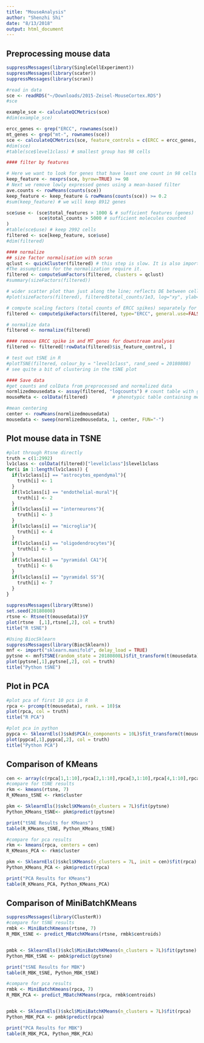 ```yaml
---
title: "MouseAnalysis"
author: "Shenzhi Shi"
date: "8/13/2018"
output: html_document
---
```

## Preprocessing mouse data
```R
suppressMessages(library(SingleCellExperiment))
suppressMessages(library(scater))
suppressMessages(library(scran))

#read in data
sce <- readRDS("~/Downloads/2015-Zeisel-MouseCortex.RDS")
#sce

example_sce <- calculateQCMetrics(sce)
#dim(example_sce)

ercc_genes <- grep("ERCC", rownames(sce))
mt_genes <- grep("mt-", rownames(sce))
sce <- calculateQCMetrics(sce, feature_controls = c(ERCC = ercc_genes, mt = mt_genes))
#dim(sce)
#table(sce$level1class) # smallest group has 98 cells

#### filter by features

# Here we want to look for genes that have least one count in 98 cells (smallest group identified by Zeisel et al)
keep_feature <- nexprs(sce, byrow=TRUE) >= 98
# Next we remove lowly expressed genes using a mean-based filter
ave.counts <- rowMeans(counts(sce))
keep_feature <- keep_feature & rowMeans(counts(sce)) >= 0.2
#sum(keep_feature) # we will keep 8912 genes

sce$use <- (sce$total_features > 1000 & # sufficient features (genes)
            sce$total_counts > 5000 # sufficient molecules counted
)
#table(sce$use) # keep 2992 cells
filtered <- sce[keep_feature, sce$use]
#dim(filtered)

#### normalize
## size factor normalisation with scran 
qclust <- quickCluster(filtered) # this step is slow. It is also important because the cell types are very, very different. 
#The assumptions for the normalization require it. 
filtered <- computeSumFactors(filtered, clusters = qclust)
#summary(sizeFactors(filtered))

# wider scatter plot than just along the line; reflects DE between cell types in Zeisel data
#plot(sizeFactors(filtered), filtered$total_counts/1e3, log="xy", ylab="Library size (thousands)", xlab="Size factor")

# compute scaling factors (total counts of ERCC spikes) separately for ERCC spikes
filtered <- computeSpikeFactors(filtered, type="ERCC", general.use=FALSE)

# normalize data
filtered <- normalize(filtered)

#### remove ERCC spike in and MT genes for downstream analyses
filtered <- filtered[!rowData(filtered)$is_feature_control, ]

# test out tSNE in R
#plotTSNE(filtered, colour_by = "level1class", rand_seed = 20180808)
# see quite a bit of clustering in the tSNE plot

#### Save data
#get counts and colData from preprocessed and normalized data
normlizedmousedata <- assay(filtered, "logcounts") # count table with gene along the rows and cells along the columns
mouseMeta <- colData(filtered)         # phenotypic table containing meta information about dataset

#mean centering
center <- rowMeans(normlizedmousedata)
mousedata <- sweep(normlizedmousedata, 1, center, FUN="-")
```

## Plot mouse data in TSNE
```R
#plot through Rtsne directly
truth = c(1:2992)
lv1class <- colData(filtered)["level1class"]$level1class
for(i in 1:length(lv1class)) {
  if(lv1class[i] == "astrocytes_ependymal"){
    truth[i] <- 1
  }
  if(lv1class[i] == "endothelial-mural"){
    truth[i] <- 2
  }
  if(lv1class[i] == "interneurons"){
    truth[i] <- 3
  }
  if(lv1class[i] == "microglia"){
    truth[i] <- 4
  }
  if(lv1class[i] == "oligodendrocytes"){
    truth[i] <- 5
  }
  if(lv1class[i] == "pyramidal CA1"){
    truth[i] <- 6
  }
  if(lv1class[i] == "pyramidal SS"){
    truth[i] <- 7
  }
}
 
suppressMessages(library(Rtsne))
set.seed(20180808)
rtsne <- Rtsne(t(mousedata))$Y
plot(rtsne  [,1],rtsne[,2], col = truth)
title("R tSNE")

#Using BiocSklearn
suppressMessages(library(BiocSklearn))
mnf <- import("sklearn.manifold", delay_load = TRUE)
pytsne <- mnf$TSNE(random_state = 20180808L)$fit_transform(t(mousedata))
plot(pytsne[,1],pytsne[,2], col = truth)
title("Python tSNE")
```

## Plot in PCA
```R
#plot pca of first 10 pcs in R
rpca <- prcomp(t(mousedata), rank. = 10)$x
plot(rpca, col = truth)
title("R PCA")

#plot pca in python
pypca <- SklearnEls()$skd$PCA(n_components = 10L)$fit_transform(t(mousedata))
plot(pypca[,1],pypca[,2], col = truth)
title("Python PCA")
```

## Comparison of KMeans
```R
cen <- array(c(rpca[1,1:10],rpca[2,1:10],rpca[3,1:10],rpca[4,1:10],rpca[5,1:10],rpca[6,1:10],rpca[7,1:10]), dim = c(7,10))
#compare for tSNE results
rkm <- kmeans(rtsne, 7)
R_KMeans_tSNE <- rkm$cluster

pkm <- SklearnEls()$skcl$KMeans(n_clusters = 7L)$fit(pytsne)
Python_KMeans_tSNE<- pkm$predict(pytsne)

print("tSNE Results for KMeans")
table(R_KMeans_tSNE, Python_KMeans_tSNE)

#compare for pca results
rkm <- kmeans(rpca, centers = cen)
R_KMeans_PCA <- rkm$cluster

pkm <- SklearnEls()$skcl$KMeans(n_clusters = 7L, init = cen)$fit(rpca)
Python_KMeans_PCA <- pkm$predict(rpca)

print("PCA Results for KMeans")
table(R_KMeans_PCA, Python_KMeans_PCA)
```

## Comparison of MiniBatchKMeans
```R
suppressMessages(library(ClusterR))
#compare for tSNE results
rmbk <- MiniBatchKmeans(rtsne, 7)
R_MBK_tSNE <- predict_MBatchKMeans(rtsne, rmbk$centroids)


pmbk <- SklearnEls()$skcl$MiniBatchKMeans(n_clusters = 7L)$fit(pytsne)
Python_MBK_tSNE <- pmbk$predict(pytsne)

print("tSNE Results for MBK")
table(R_MBK_tSNE, Python_MBK_tSNE)

#compare for pca results
rmbk <- MiniBatchKmeans(rpca, 7)
R_MBK_PCA <- predict_MBatchKMeans(rpca, rmbk$centroids)


pmbk <- SklearnEls()$skcl$MiniBatchKMeans(n_clusters = 7L)$fit(rpca)
Python_MBK_PCA <- pmbk$predict(rpca)

print("PCA Results for MBK")
table(R_MBK_PCA, Python_MBK_PCA)
```